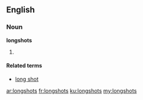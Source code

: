 ==English==

===Noun===
'''longshots'''

# {{plural of|[[longshot]]}}

====Related terms====
*[[long shot]]

[[ar:longshots]]
[[fr:longshots]]
[[ku:longshots]]
[[my:longshots]]